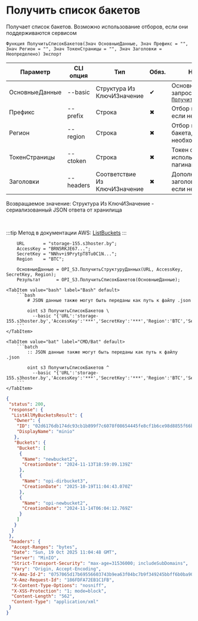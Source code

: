 ﻿---
sidebar_position: 12
description: Получить список бакетов и другие функции для работы с S3 в Открытом пакете интеграций - бесплатной open-source библиотеке интеграций для 1С:Предприятие 8, OneScript и CLI
keywords: [1C, 1С, 1С:Предприятие, 1С:Предприятие 8.3, API, Интеграция, Сервисы, Обмен, OneScript, CLI, S3]
---


# Получить список бакетов
 Получает список бакетов. Возможно использование отборов, если они поддерживаются сервисом



`Функция ПолучитьСписокБакетов(Знач ОсновныеДанные, Знач Префикс = "", Знач Регион = "", Знач ТокенСтраницы = "", Знач Заголовки = Неопределено) Экспорт`

  | Параметр | CLI опция | Тип | Обяз. | Назначение |
  |-|-|-|-|-|
  | ОсновныеДанные | --basic | Структура Из КлючИЗначение | &#x2714; | Основные данные запроса. См. [`ПолучитьСтруктуруДанных`](/docs/S3/Common-methods/Get-basic-data-structure) |
  | Префикс | --prefix | Строка | &#x2716; | Отбор по префиксу, если необходимо |
  | Регион | --region | Строка | &#x2716; | Отбор по региону бакета, если необходимо |
  | ТокенСтраницы | --ctoken | Строка | &#x2716; | Токен страницы, если используется пагинация |
  | Заголовки | --headers | Соответствие Из КлючИЗначение | &#x2716; | Дополнительные заголовки запроса, если необходимо |

  
  Возвращаемое значение:   Структура Из КлючИЗначение - сериализованный JSON ответа от хранилища

<br/>

:::tip
Метод в документации AWS: [ListBuckets](https://docs.aws.amazon.com/AmazonS3/latest/API/API_ListBuckets.html)
:::
<br/>


```bsl title="Пример использования для 1С:Предприятие/OneScript"
    URL       = "storage-155.s3hoster.by";
    AccessKey = "BRN5RKJE67...";
    SecretKey = "NNhv+i9PrytpT8Tu0C1N...";
    Region    = "BTC";

    ОсновныеДанные = OPI_S3.ПолучитьСтруктуруДанных(URL, AccessKey, SecretKey, Region);
    Результат      = OPI_S3.ПолучитьСписокБакетов(ОсновныеДанные);
```
    

 <Tabs>
  
    <TabItem value="bash" label="Bash" default>
        ```bash
            # JSON данные также могут быть переданы как путь к файлу .json
            
            oint s3 ПолучитьСписокБакетов \
              --basic "{'URL':'storage-155.s3hoster.by','AccessKey':'***','SecretKey':'***','Region':'BTC','Service':'s3'}"
        ```
    </TabItem>
  
    <TabItem value="bat" label="CMD/Bat" default>
        ```batch
            :: JSON данные также могут быть переданы как путь к файлу .json
            
            oint s3 ПолучитьСписокБакетов ^
              --basic "{'URL':'storage-155.s3hoster.by','AccessKey':'***','SecretKey':'***','Region':'BTC','Service':'s3'}"
        ```
    </TabItem>
</Tabs>


```json title="Результат"
{
 "status": 200,
 "response": {
  "ListAllMyBucketsResult": {
   "Owner": {
    "ID": "02d6176db174dc93cb1b899f7c6078f08654445fe8cf1b6ce98d8855f66bdbf4",
    "DisplayName": "minio"
   },
   "Buckets": {
    "Bucket": [
     {
      "Name": "newbucket2",
      "CreationDate": "2024-11-13T18:59:09.139Z"
     },
     {
      "Name": "opi-dirbucket3",
      "CreationDate": "2025-10-19T11:04:43.070Z"
     },
     {
      "Name": "opi-newbucket2",
      "CreationDate": "2024-11-14T06:04:12.769Z"
     }
    ]
   }
  }
 },
 "headers": {
  "Accept-Ranges": "bytes",
  "Date": "Sun, 19 Oct 2025 11:04:48 GMT",
  "Server": "MinIO",
  "Strict-Transport-Security": "max-age=31536000; includeSubDomains",
  "Vary": "Origin, Accept-Encoding",
  "X-Amz-Id-2": "0757065d17b69556603743b9ea63f04bc7b9f349245bbff6b0ba901258e9c169",
  "X-Amz-Request-Id": "186FDFA72EB1C1FB",
  "X-Content-Type-Options": "nosniff",
  "X-XSS-Protection": "1; mode=block",
  "Content-Length": "562",
  "Content-Type": "application/xml"
 }
}
```
